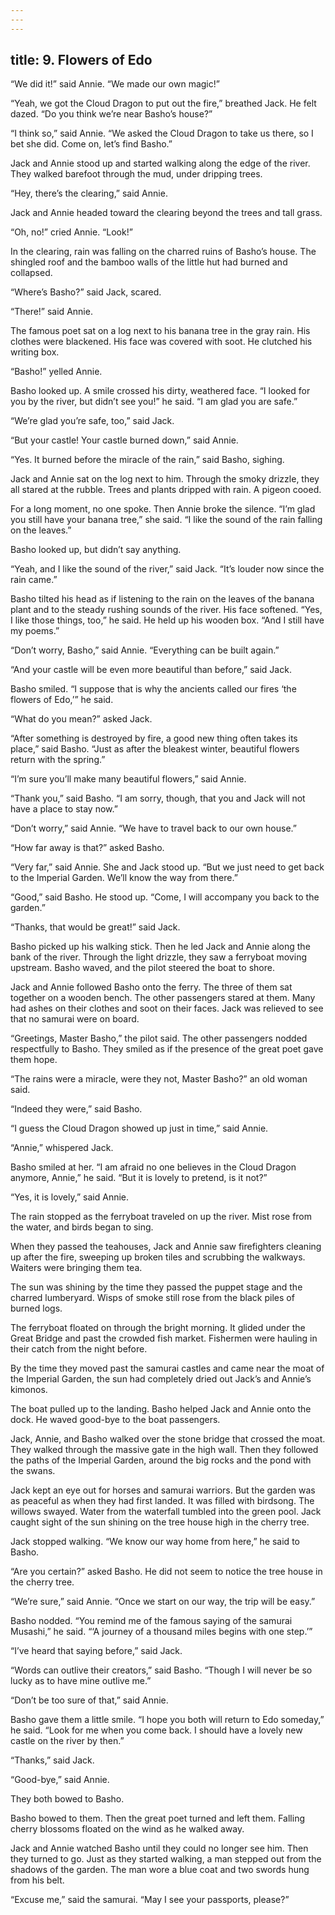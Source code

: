 ```yaml
---
---
---
```

title: 9. Flowers of Edo
---



“We did it!” said Annie. “We made our own magic!”

“Yeah, we got the Cloud Dragon to put out the fire,” breathed Jack. He felt dazed. “Do you think we’re near Basho’s house?”

“I think so,” said Annie. “We asked the Cloud Dragon to take us there, so I bet she did. Come on, let’s find Basho.”

Jack and Annie stood up and started walking along the edge of the river. They walked barefoot through the mud, under dripping trees.

“Hey, there’s the clearing,” said Annie.

Jack and Annie headed toward the clearing beyond the trees and tall grass.

“Oh, no!” cried Annie. “Look!”

In the clearing, rain was falling on the charred ruins of Basho’s house. The shingled roof and the bamboo walls of the little hut had burned and collapsed.

“Where’s Basho?” said Jack, scared.

“There!” said Annie.

The famous poet sat on a log next to his banana tree in the gray rain. His clothes were blackened. His face was covered with soot. He clutched his writing box.

“Basho!” yelled Annie.

Basho looked up. A smile crossed his dirty, weathered face. “I looked for you by the river, but didn’t see you!” he said. “I am glad you are safe.”

“We’re glad you’re safe, too,” said Jack.

“But your castle! Your castle burned down,” said Annie.

“Yes. It burned before the miracle of the rain,” said Basho, sighing.

Jack and Annie sat on the log next to him. Through the smoky drizzle, they all stared at the rubble. Trees and plants dripped with rain. A pigeon cooed.

For a long moment, no one spoke. Then Annie broke the silence. “I’m glad you still have your banana tree,” she said. “I like the sound of the rain falling on the leaves.”

Basho looked up, but didn’t say anything.

“Yeah, and I like the sound of the river,” said Jack. “It’s louder now since the rain came.”

Basho tilted his head as if listening to the rain on the leaves of the banana plant and to the steady rushing sounds of the river. His face softened. “Yes, I like those things, too,” he said. He held up his wooden box. “And I still have my poems.”

“Don’t worry, Basho,” said Annie. “Everything can be built again.”

“And your castle will be even more beautiful than before,” said Jack.

Basho smiled. “I suppose that is why the ancients called our fires ‘the flowers of Edo,’” he said.

“What do you mean?” asked Jack.

“After something is destroyed by fire, a good new thing often takes its place,” said Basho. “Just as after the bleakest winter, beautiful flowers return with the spring.”

“I’m sure you’ll make many beautiful flowers,” said Annie.

“Thank you,” said Basho. “I am sorry, though, that you and Jack will not have a place to stay now.”

“Don’t worry,” said Annie. “We have to travel back to our own house.”

“How far away is that?” asked Basho.

“Very far,” said Annie. She and Jack stood up. “But we just need to get back to the Imperial Garden. We’ll know the way from there.”

“Good,” said Basho. He stood up. “Come, I will accompany you back to the garden.”

“Thanks, that would be great!” said Jack.

Basho picked up his walking stick. Then he led Jack and Annie along the bank of the river. Through the light drizzle, they saw a ferryboat moving upstream. Basho waved, and the pilot steered the boat to shore.

Jack and Annie followed Basho onto the ferry. The three of them sat together on a wooden bench. The other passengers stared at them. Many had ashes on their clothes and soot on their faces. Jack was relieved to see that no samurai were on board.

“Greetings, Master Basho,” the pilot said. The other passengers nodded respectfully to Basho. They smiled as if the presence of the great poet gave them hope.

“The rains were a miracle, were they not, Master Basho?” an old woman said.

“Indeed they were,” said Basho.

“I guess the Cloud Dragon showed up just in time,” said Annie.

“Annie,” whispered Jack.

Basho smiled at her. “I am afraid no one believes in the Cloud Dragon anymore, Annie,” he said. “But it is lovely to pretend, is it not?”

“Yes, it is lovely,” said Annie.

The rain stopped as the ferryboat traveled on up the river. Mist rose from the water, and birds began to sing.

When they passed the teahouses, Jack and Annie saw firefighters cleaning up after the fire, sweeping up broken tiles and scrubbing the walkways. Waiters were bringing them tea.

The sun was shining by the time they passed the puppet stage and the charred lumberyard. Wisps of smoke still rose from the black piles of burned logs.

The ferryboat floated on through the bright morning. It glided under the Great Bridge and past the crowded fish market. Fishermen were hauling in their catch from the night before.

By the time they moved past the samurai castles and came near the moat of the Imperial Garden, the sun had completely dried out Jack’s and Annie’s kimonos.

The boat pulled up to the landing. Basho helped Jack and Annie onto the dock. He waved good-bye to the boat passengers.



Jack, Annie, and Basho walked over the stone bridge that crossed the moat. They walked through the massive gate in the high wall. Then they followed the paths of the Imperial Garden, around the big rocks and the pond with the swans.

Jack kept an eye out for horses and samurai warriors. But the garden was as peaceful as when they had first landed. It was filled with birdsong. The willows swayed. Water from the waterfall tumbled into the green pool. Jack caught sight of the sun shining on the tree house high in the cherry tree.

Jack stopped walking. “We know our way home from here,” he said to Basho.

“Are you certain?” asked Basho. He did not seem to notice the tree house in the cherry tree.

“We’re sure,” said Annie. “Once we start on our way, the trip will be easy.”

Basho nodded. “You remind me of the famous saying of the samurai Musashi,” he said. “‘A journey of a thousand miles begins with one step.’”

“I’ve heard that saying before,” said Jack.

“Words can outlive their creators,” said Basho. “Though I will never be so lucky as to have mine outlive me.”

“Don’t be too sure of that,” said Annie.

Basho gave them a little smile. “I hope you both will return to Edo someday,” he said. “Look for me when you come back. I should have a lovely new castle on the river by then.”

“Thanks,” said Jack.

“Good-bye,” said Annie.

They both bowed to Basho.

Basho bowed to them. Then the great poet turned and left them. Falling cherry blossoms floated on the wind as he walked away.

Jack and Annie watched Basho until they could no longer see him. Then they turned to go. Just as they started walking, a man stepped out from the shadows of the garden. The man wore a blue coat and two swords hung from his belt.

“Excuse me,” said the samurai. “May I see your passports, please?”